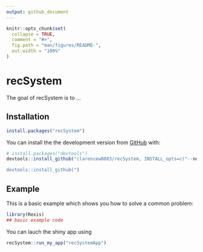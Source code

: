```yaml
---
output: github_document
---
```


<!-- README.md is generated from README.Rmd. Please edit that file -->

```r
knitr::opts_chunk$set(
  collapse = TRUE,
  comment = "#>",
  fig.path = "man/figures/README-",
  out.width = "100%"
)
```

# recSystem

<!-- badges: start -->
<!-- badges: end -->

The goal of recSystem is to ...

## Installation


``` r
install.packages("recSystem")
```

You can install the the development version from [GitHub](https://github.com/) with:

``` r
# install.packages("devtools")
devtools::install_github("clarencew0083/recSystem, INSTALL_opts=c("--no-multiarch"))

devtools::install_github(")
```
## Example

This is a basic example which shows you how to solve a common problem:

```r
library(Rexis)
## basic example code
```


You can lauch the shiny app using

```r
recSystem::run_my_app("recSystemApp")
```


